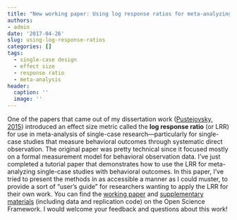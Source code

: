 ```yaml
---
title: "New working paper: Using log response ratios for meta-analyzing SCDs with behavioral outcomes"
authors:
- admin
date: '2017-04-26'
slug: using-log-response-ratios
categories: []
tags:
  - single-case design
  - effect size
  - response ratio
  - meta-analysis
header:
  caption: ''
  image: ''
---
```


One of the papers that came out of my dissertation work ([Pustejovsky, 2015](/files/Measurement-comparable-ES.pdf)) introduced an effect size metric called the __log response ratio__ (or LRR) for use in meta-analysis of single-case research---particularly for single-case studies that measure behavioral outcomes through systematic direct observation. The original paper was pretty technical since it focused mostly on a formal measurement model for behavioral observation data. I've just completed a tutorial paper that demonstrates how to use the LRR for meta-analyzing single-case studies with behavioral outcomes. In this paper, I've tried to present the methods in as accessible a manner as I could muster, to provide a sort of "user's guide" for researchers wanting to apply the LRR for their own work. You can find the [working paper](https://osf.io/4fe6u/) and [supplementary materials](https://osf.io/c3fe9/) (including data and replication code) on the Open Science Framework. I would welcome your feedback and questions about this work!
